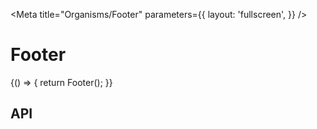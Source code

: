 

<Meta
  title="Organisms/Footer"
  parameters={{
    layout: 'fullscreen',
  }}
/>

# Footer

<GuidelineLink path="footer" />

<Canvas>
  <Story name="Base" parameters={{ chromatic: { viewports: [320, 1024, 1200] } }}>
    {() => {
      return Footer();
    }}
  </Story>
</Canvas>

## API

<ArgsTable of="pharos-footer" />
